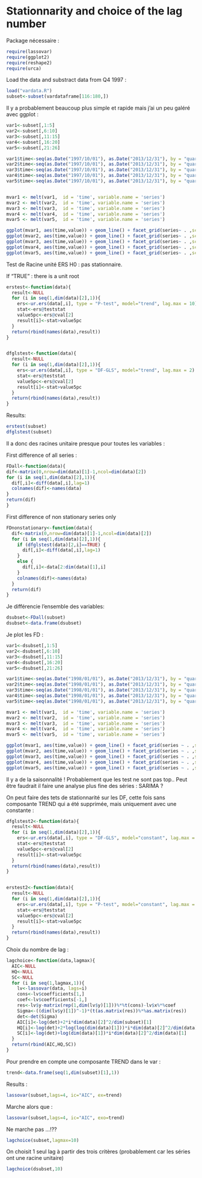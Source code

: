 Stationnarity and choice of the lag number
========================================================

Package nécessaire :
```r
require(lassovar)
require(ggplot2)
require(reshape2)
require(urca)
```

Load the data and substract data from Q4 1997 :
```r
load("vardata.R")
subset<-subset(vardataframe[116:180,])
```


Il y a probablement beaucoup plus simple et rapide mais j'ai un peu galéré avec ggplot :
```r
var1<-subset[,1:5]
var2<-subset[,6:10]
var3<-subset[,11:15]
var4<-subset[,16:20]
var5<-subset[,21:26]

var1$time<-seq(as.Date("1997/10/01"), as.Date("2013/12/31"), by = "quarter")
var2$time<-seq(as.Date("1997/10/01"), as.Date("2013/12/31"), by = "quarter")
var3$time<-seq(as.Date("1997/10/01"), as.Date("2013/12/31"), by = "quarter")
var4$time<-seq(as.Date("1997/10/01"), as.Date("2013/12/31"), by = "quarter")
var5$time<-seq(as.Date("1997/10/01"), as.Date("2013/12/31"), by = "quarter")


mvar1 <- melt(var1,  id = 'time', variable.name = 'series')
mvar2 <- melt(var2,  id = 'time', variable.name = 'series')
mvar3 <- melt(var3,  id = 'time', variable.name = 'series')
mvar4 <- melt(var4,  id = 'time', variable.name = 'series')
mvar5 <- melt(var5,  id = 'time', variable.name = 'series')
```


```r
ggplot(mvar1, aes(time,value)) + geom_line() + facet_grid(series~ . ,scales="free")
ggplot(mvar2, aes(time,value)) + geom_line() + facet_grid(series~ . ,scales="free")
ggplot(mvar3, aes(time,value)) + geom_line() + facet_grid(series~ . ,scales="free")
ggplot(mvar4, aes(time,value)) + geom_line() + facet_grid(series~ . ,scales="free")
ggplot(mvar5, aes(time,value)) + geom_line() + facet_grid(series~ . ,scales="free")
```


Test de Racine unité ERS H0 : pas stationnaire. 

If "TRUE" : there is a unit root

```r

erstest<-function(data){
  result<-NULL
  for (i in seq(1,dim(data)[2],1)){
    ers<-ur.ers(data[,i], type = "P-test", model="trend", lag.max = 10)
    stat<-ers@teststat
    value5pc<-ers@cval[2]
    result[i]<-stat>value5pc
  }
  return(rbind(names(data),result))
}


dfglstest<-function(data){
  result<-NULL
  for (i in seq(1,dim(data)[2],1)){
    ers<-ur.ers(data[,i], type = "DF-GLS", model="trend", lag.max = 2)
    stat<-ers@teststat
    value5pc<-ers@cval[2]
    result[i]<-stat>value5pc
  }
  return(rbind(names(data),result))
}


```

Results: 

```r
erstest(subset)
dfglstest(subset)
```


Il a donc des racines unitaire presque pour toutes les variables :

First difference of all series :
```r
FDall<-function(data){
dif<-matrix(0,nrow=dim(data)[1]-1,ncol=dim(data)[2])
for (i in seq(1,dim(data)[2],1)){
  dif[,i]<-diff(data[,i],lag=1)
  colnames(dif)<-names(data)
}
return(dif)
}
```


First difference of non stationary series only
```r
FDnonstationary<-function(data){
  dif<-matrix(0,nrow=dim(data)[1]-1,ncol=dim(data)[2])
  for (i in seq(1,dim(data)[2],1)){
    if (dfglstest(data)[2,i]==TRUE) {
      dif[,i]<-diff(data[,i],lag=1)
    }
    else {
      dif[,i]<-data[2:dim(data)[1],i]
    }
    colnames(dif)<-names(data)
  }
  return(dif)
}
```


Je différencie l'ensemble des variables:
```r
dsubset<-FDall(subset)
dsubset<-data.frame(dsubset)
```

Je plot les FD : 

```r

var1<-dsubset[,1:5]
var2<-dsubset[,6:10]
var3<-dsubset[,11:15]
var4<-dsubset[,16:20]
var5<-dsubset[,21:26]

var1$time<-seq(as.Date("1998/01/01"), as.Date("2013/12/31"), by = "quarter")
var2$time<-seq(as.Date("1998/01/01"), as.Date("2013/12/31"), by = "quarter")
var3$time<-seq(as.Date("1998/01/01"), as.Date("2013/12/31"), by = "quarter")
var4$time<-seq(as.Date("1998/01/01"), as.Date("2013/12/31"), by = "quarter")
var5$time<-seq(as.Date("1998/01/01"), as.Date("2013/12/31"), by = "quarter")

mvar1 <- melt(var1,  id = 'time', variable.name = 'series')
mvar2 <- melt(var2,  id = 'time', variable.name = 'series')
mvar3 <- melt(var3,  id = 'time', variable.name = 'series')
mvar4 <- melt(var4,  id = 'time', variable.name = 'series')
mvar5 <- melt(var5,  id = 'time', variable.name = 'series')

ggplot(mvar1, aes(time,value)) + geom_line() + facet_grid(series ~ . ,scales="free")
ggplot(mvar2, aes(time,value)) + geom_line() + facet_grid(series ~ . ,scales="free")
ggplot(mvar3, aes(time,value)) + geom_line() + facet_grid(series ~ . ,scales="free")
ggplot(mvar4, aes(time,value)) + geom_line() + facet_grid(series ~ . ,scales="free")
ggplot(mvar5, aes(time,value)) + geom_line() + facet_grid(series ~ . ,scales="free")

```

Il y a de la saisonnalité ! Probablement que les test ne sont pas top.. 
Peut être faudrait il faire une analyse plus fine des séries : SARIMA ? 


On peut faire des tets de stationnarité sur les DF, cette fois sans composante TREND qui a été supprimée, mais uniquement avec une constante :

```r

dfglstest2<-function(data){
  result<-NULL
  for (i in seq(1,dim(data)[2],1)){
    ers<-ur.ers(data[,i], type = "DF-GLS", model="constant", lag.max = 8)
    stat<-ers@teststat
    value5pc<-ers@cval[2]
    result[i]<-stat>value5pc
  }
  return(rbind(names(data),result))
}


erstest2<-function(data){
  result<-NULL
  for (i in seq(1,dim(data)[2],1)){
    ers<-ur.ers(data[,i], type = "P-test", model="constant", lag.max = 8)
    stat<-ers@teststat
    value5pc<-ers@cval[2]
    result[i]<-stat>value5pc
  }
  return(rbind(names(data),result))
}

```







Choix du nombre de lag :
```r
lagchoice<-function(data,lagmax){
  AIC<-NULL
  HQ<-NULL
  SC<-NULL
  for (i in seq(1,lagmax,1)){
    lv<-lassovar(data, lags=i)
    cons<-lv$coefficients[1,]
    coef<-lv$coefficients[-1,]
    res<-lv$y-matrix(rep(1,dim(lv$y)[1]))%*%t(cons)-lv$x%*%coef
    Sigma<-((dim(lv$y)[1])^-1)*(t(as.matrix(res))%*%as.matrix(res))
    det<-det(Sigma)
    AIC[i]<-log(det)+2*i*dim(data)[2]^2/dim(subset)[1]
    HQ[i]<-log(det)+2*log(log(dim(data)[1]))*i*dim(data)[2]^2/dim(data)[1]
    SC[i]<-log(det)+log(dim(data)[1])*i*dim(data)[2]^2/dim(data)[1]
  }
  return(rbind(AIC,HQ,SC))
}

```

Pour prendre en compte une composante TREND dans le var : 
```r
trend<-data.frame(seq(1,dim(subset)[1],1))
```



Results :

```r
lassovar(subset,lags=4, ic="AIC", ex=trend)
```

Marche alors que : 

```r
lassovar(subset,lags=4, ic="AIC", exo=trend)
```

Ne marche pas ...!??

```r
lagchoice(subset,lagmax=10)
```


On choisit 1 seul lag à partir des trois critères (probablement car les séries ont une racine unitaire)

```r
lagchoice(dsubset,10)
```

